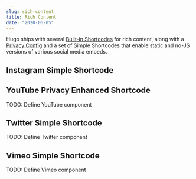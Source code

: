 ```yaml
---
slug: rich-content
title: Rich Content
date: "2020-06-05"
---
```



Hugo ships with several [Built-in Shortcodes](https://gohugo.io/content-management/shortcodes/#use-hugo-s-built-in-shortcodes) for rich content, along with a [Privacy Config](https://gohugo.io/about/hugo-and-gdpr/) and a set of Simple Shortcodes that enable static and no-JS versions of various social media embeds.

## Instagram Simple Shortcode

<Instagram></Instagram>

## YouTube Privacy Enhanced Shortcode

TODO: Define YouTube component

## Twitter Simple Shortcode

TODO: Define Twitter component

## Vimeo Simple Shortcode

TODO: Define Vimeo component
